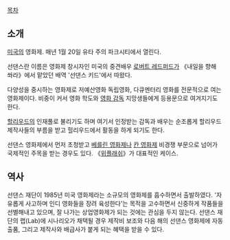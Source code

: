 [[목차]]

== 소개 ==
[[미국]]의 영화제. 매년 1월 20일 유타 주의 파크시티에서 열린다.

선댄스란 이름은 영화제 창시자인 미국의 중견배우 [[로버트 레드퍼드]]가 《내일을 향해 쏴라》에서 맡았던 배역 '선댄스 키드'에서 따왔다.

다양성을 중시하는 영화제로 저예산영화 독립영화, 다큐멘터리 영화를 전문적으로 여는 영화제이다. 비중이 커서 영화 학도와 [[영화 감독]] 지망생들에게 등용문으로 여겨지기도 한다.

[[할리우드]]의 인재풀로 불리기도 하며 여기서 인정받는 감독과 배우는 순조롭게 할리우드 제작사들의 부름을 받고 헐리우드에서 활동을 하게 되기도 한다.

선댄스 영화제에서 먼저 초청받고 [[베를린 영화제]]나 [[칸 영화제]] 비경쟁 부문으로 넘어가 국제적인 주목을 받는 경우도 있다. 《[[위플래쉬]]》가 대표적인 케이스.

== 역사 ==
선댄스 재단이 1985년 미국 영화제라는 소규모의 영화제를 흡수하면서 출발하였다. '자유롭게 사고하며 인디 영화들을 장려 육성한다'는 목적을 고수하면서 신중하게 작품들을 선별해내고 있으며, 잘 나가는 상업영화제가 되는 것에는 관심을 두지 않는다. 선댄스 재단의 랩(Lab)에 시나리오가 채택될 경우 제작비 보조와 다음 해의 선댄스 영화제에 자동 출품, 그리고 제작사와 배급사가 붙게 되는 혜택을 받을 수 있다.
